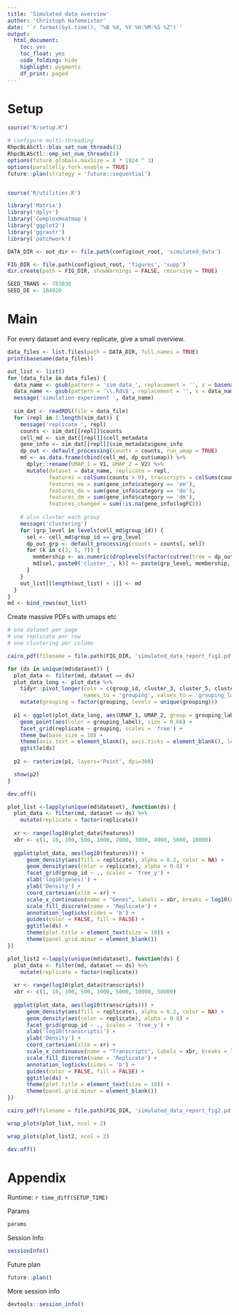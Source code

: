 ```yaml
---
title: 'Simulated data overview'
author: 'Christoph Hafemeister'
date: '`r format(Sys.time(), "%B %d, %Y %H:%M:%S %Z")`'
output:
  html_document: 
    toc: yes
    toc_float: yes
    code_folding: hide
    highlight: pygments
    df_print: paged
---
```


# Setup

```r
source("R/setup.R")

# configure multi-threading
RhpcBLASctl::blas_set_num_threads(1)
RhpcBLASctl::omp_set_num_threads(1)
options(future.globals.maxSize = 8 * 1024 ^ 3)
options(parallelly.fork.enable = TRUE)
future::plan(strategy = 'future::sequential')


source('R/utilities.R')

library('Matrix')
library('dplyr')
library('ComplexHeatmap')
library('ggplot2')
library('ggrastr')
library('patchwork')

DATA_DIR <- out_dir <- file.path(config$out_root, 'simulated_data')

FIG_DIR <- file.path(config$out_root, 'figures', 'supp')
dir.create(path = FIG_DIR, showWarnings = FALSE, recursive = TRUE)

SEED_TRANS <- 783838
SEED_DE <- 184920
```

# Main

For every dataset and every replicate, give a small overview.

```r
data_files <- list.files(path = DATA_DIR, full.names = TRUE)
print(basename(data_files))
```

```r
out_list <- list()
for (data_file in data_files) {
  data_name <- gsub(pattern = 'sim_data_', replacement = '', x = basename(data_file))
  data_name <- gsub(pattern = '\\.Rds$', replacement = '', x = data_name)
  message('simulation experiment ', data_name)
  
  sim_dat <- readRDS(file = data_file)
  for (repl in 1:length(sim_dat)) {
    message('replicate ', repl)
    counts <- sim_dat[[repl]]$counts
    cell_md <- sim_dat[[repl]]$cell_metadata
    gene_info <- sim_dat[[repl]]$sim_metadata$gene_info
    dp_out <- default_processing(counts = counts, run_umap = TRUE)
    md <- as.data.frame(cbind(cell_md, dp_out$umap)) %>%
      dplyr::rename(UMAP_1 = V1, UMAP_2 = V2) %>%
      mutate(dataset = data_name, replicate = repl,
             features = colSums(counts > 0), transcripts = colSums(counts),
             features_ee = sum(gene_info$category == 'ee'),
             features_de = sum(gene_info$category == 'de'),
             features_dm = sum(gene_info$category == 'dm'),
             features_changed = sum(!is.na(gene_info$logFC)))
    
    # also cluster each group
    message('clustering')
    for (grp_level in levels(cell_md$group_id)) {
      sel <- cell_md$group_id == grp_level
      dp_out_grp <- default_processing(counts = counts[, sel])
      for (k in c(3, 5, 7)) {
        membership <- as.numeric(droplevels(factor(cutree(tree = dp_out_grp$hc, k = k))))
        md[sel, paste0('cluster_', k)] <- paste(grp_level, membership, sep = '_')
      }
    }
    out_list[[length(out_list) + 1]] <- md
  }
}
md <- bind_rows(out_list)
```


Create massive PDFs with umaps etc
```r
# one dataset per page
# one replicate per row
# one clustering per column

cairo_pdf(filename = file.path(FIG_DIR, 'simulated_data_report_fig1.pdf'), width = 5, height = 9, onefile = TRUE)

for (ds in unique(md$dataset)) {
  plot_data <- filter(md, dataset == ds)
  plot_data_long <- plot_data %>%
    tidyr::pivot_longer(cols = c(group_id, cluster_3, cluster_5, cluster_7), 
                        names_to = 'grouping', values_to = 'grouping_label') %>%
    mutate(grouping = factor(grouping, levels = unique(grouping)))
  
  p1 <- ggplot(plot_data_long, aes(UMAP_1, UMAP_2, group = grouping_label)) +
    geom_point(aes(color = grouping_label), size = 0.66) +
    facet_grid(replicate ~ grouping, scales = 'free') +
    theme_bw(base_size = 10) +
    theme(axis.text = element_blank(), axis.ticks = element_blank(), legend.position = 'none') +
    ggtitle(ds)
  
  p2 <- rasterize(p1, layers='Point', dpi=300)

  show(p2)
}

dev.off()
```


```r
plot_list <-lapply(unique(md$dataset), function(ds) {
  plot_data <- filter(md, dataset == ds) %>%
    mutate(replicate = factor(replicate))
  
  xr <- range(log10(plot_data$features))
  xbr <- c(1, 10, 100, 500, 1000, 2000, 3000, 4000, 5000, 10000)
  
  ggplot(plot_data, aes(log10(features))) +
      geom_density(aes(fill = replicate), alpha = 0.2, color = NA) +
      geom_density(aes(color = replicate), alpha = 0.8) +
      facet_grid(group_id ~ ., scales = 'free_y') +
      xlab('log10(genes)') +
      ylab('Density') +
      coord_cartesian(xlim = xr) +
      scale_x_continuous(name = "Genes", labels = xbr, breaks = log10(xbr)) +
      scale_fill_discrete(name = 'Replicate') +
      annotation_logticks(sides = 'b') +
      guides(color = FALSE, fill = FALSE) +
      ggtitle(ds) +
      theme(plot.title = element_text(size = 10)) +
      theme(panel.grid.minor = element_blank())  
})

plot_list2 <-lapply(unique(md$dataset), function(ds) {
  plot_data <- filter(md, dataset == ds) %>%
    mutate(replicate = factor(replicate))
  
  xr <- range(log10(plot_data$transcripts))
  xbr <- c(1, 10, 100, 500, 1000, 5000, 10000, 50000)
  
  ggplot(plot_data, aes(log10(transcripts))) +
      geom_density(aes(fill = replicate), alpha = 0.2, color = NA) +
      geom_density(aes(color = replicate), alpha = 0.8) +
      facet_grid(group_id ~ ., scales = 'free_y') +
      xlab('log10(transcripts)') +
      ylab('Density') +
      coord_cartesian(xlim = xr) +
      scale_x_continuous(name = "Transcripts", labels = xbr, breaks = log10(xbr)) +
      scale_fill_discrete(name = 'Replicate') +
      annotation_logticks(sides = 'b') +
      guides(color = FALSE, fill = FALSE) +
      ggtitle(ds) +
      theme(plot.title = element_text(size = 10)) +
      theme(panel.grid.minor = element_blank())  
})

cairo_pdf(filename = file.path(FIG_DIR, 'simulated_data_report_fig2.pdf'), width = 5, height = 9, onefile = TRUE)

wrap_plots(plot_list, ncol = 2)

wrap_plots(plot_list2, ncol = 2)

dev.off()
```


# Appendix

Runtime: `r time_diff(SETUP_TIME)`

Params
```r
params
```


Session Info
```r
sessionInfo()
```

Future plan
```r
future::plan()
```

More session info
```r
devtools::session_info()
```
